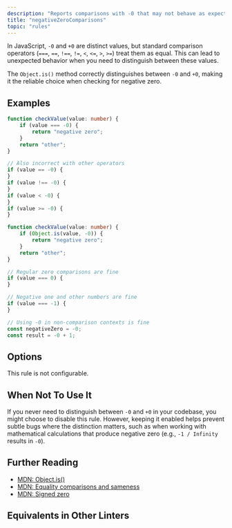 ```yaml
---
description: "Reports comparisons with -0 that may not behave as expected."
title: "negativeZeroComparisons"
topic: "rules"
---
```



<RuleSummary plugin="ts" rule="negativeZeroComparisons" />

In JavaScript, `-0` and `+0` are distinct values, but standard comparison operators (`===`, `==`, `!==`, `!=`, `<`, `<=`, `>`, `>=`) treat them as equal.
This can lead to unexpected behavior when you need to distinguish between these values.

The `Object.is()` method correctly distinguishes between `-0` and `+0`, making it the reliable choice when checking for negative zero.

## Examples

<Tabs>
<TabItem label="❌ Incorrect">

```ts
function checkValue(value: number) {
	if (value === -0) {
		return "negative zero";
	}
	return "other";
}

// Also incorrect with other operators
if (value == -0) {
}
if (value !== -0) {
}
if (value < -0) {
}
if (value >= -0) {
}
```

</TabItem>
<TabItem label="✅ Correct">

```ts
function checkValue(value: number) {
	if (Object.is(value, -0)) {
		return "negative zero";
	}
	return "other";
}

// Regular zero comparisons are fine
if (value === 0) {
}

// Negative one and other numbers are fine
if (value === -1) {
}

// Using -0 in non-comparison contexts is fine
const negativeZero = -0;
const result = -0 + 1;
```

</TabItem>
</Tabs>

## Options

This rule is not configurable.

## When Not To Use It

If you never need to distinguish between `-0` and `+0` in your codebase, you might choose to disable this rule.
However, keeping it enabled helps prevent subtle bugs where the distinction matters, such as when working with mathematical calculations that produce negative zero (e.g., `-1 / Infinity` results in `-0`).

## Further Reading

- [MDN: Object.is()](https://developer.mozilla.org/en-US/docs/Web/JavaScript/Reference/Global_Objects/Object/is)
- [MDN: Equality comparisons and sameness](https://developer.mozilla.org/en-US/docs/Web/JavaScript/Equality_comparisons_and_sameness)
- [MDN: Signed zero](https://developer.mozilla.org/en-US/docs/Web/JavaScript/Reference/Global_Objects/0#description)

## Equivalents in Other Linters

<RuleEquivalents pluginId="ts" ruleId="negativeZeroComparisons" />
